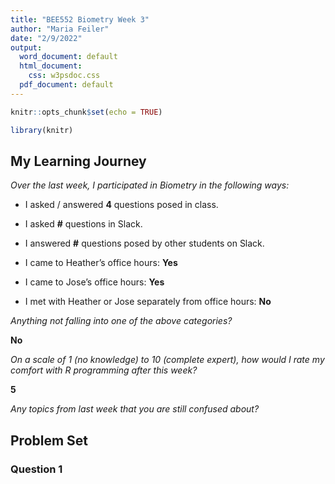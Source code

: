 ```yaml
---
title: "BEE552 Biometry Week 3"
author: "Maria Feiler"
date: "2/9/2022"
output:
  word_document: default
  html_document:
    css: w3psdoc.css
  pdf_document: default
---
```


```r
knitr::opts_chunk$set(echo = TRUE)

library(knitr)
```

## My Learning Journey

*Over the last week, I participated in Biometry in the following ways:*

<p class = "ans">
- I asked / answered **4** questions posed in class.

- I asked **#** questions in Slack.

- I answered **#** questions posed by other students on Slack.

- I came to Heather's office hours: **Yes**

- I came to Jose's office hours: **Yes**

- I met with Heather or Jose separately from office hours: **No**
</p>

*Anything not falling into one of the above categories?*  

<p class = "ans">
**No**
</p>

*On a scale of 1 (no knowledge) to 10 (complete expert), how would I rate my* 
*comfort with R programming after this week?* 

<p class = "ans">
**5**
</p> 

*Any topics from last week that you are still confused about?*

<p class = "ans">

</p>

\newpage

## Problem Set 

### Question 1
